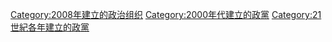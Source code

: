 {{Cat topic in year|topic=建立的政黨|year=2008}}

[[Category:2008年建立的政治组织|Category:2008年建立的政治组织]]
[[Category:2000年代建立的政黨|Category:2000年代建立的政黨]]
[[Category:21世紀各年建立的政黨|Category:21世紀各年建立的政黨]]